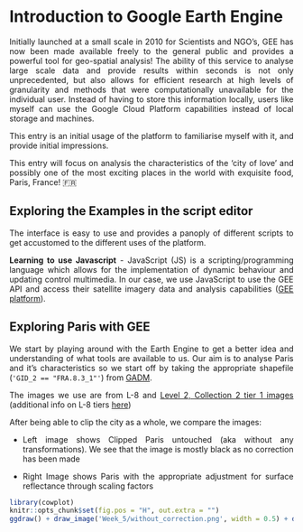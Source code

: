 <div style="text-align: justify">

# Introduction to Google Earth Engine {.unnumbered}

Initially launched at a small scale in 2010 for Scientists and NGO's, GEE has now been made available freely to the general public and provides a powerful tool for geo-spatial analysis! The ability of this service to analyse large scale data and provide results within seconds is not only unprecedented, but also allows for efficient research at high levels of granularity and methods that were computationally unavailable for the individual user. Instead of having to store this information locally, users like myself can use the Google Cloud Platform capabilities instead of local storage and machines.

This entry is an initial usage of the platform to familiarise myself with it, and provide initial impressions.

This entry will focus on analysis the characteristics of the 'city of love' and possibly one of the most exciting places in the world with exquisite food, Paris, France! 🇫🇷

## Exploring the Examples in the script editor

The interface is easy to use and provides a panoply of different scripts to get accustomed to the different uses of the platform.

**Learning to use Javascript** - JavaScript (JS) is a scripting/programming language which allows for the implementation of dynamic behaviour and updating control multimedia. In our case, we use JavaScript to use the GEE API and access their satellite imagery data and analysis capabilities ([GEE platform](https://earthengine.google.com/platform/)).

## Exploring Paris with GEE

We start by playing around with the Earth Engine to get a better idea and understanding of what tools are available to us. Our aim is to analyse Paris and it's characteristics so we start off by taking the appropriate shapefile (`'GID_2 == "FRA.8.3_1"'`) from [GADM](https://gadm.org/download_country.html).

The images we use are from L-8 and [Level 2, Collection 2 tier 1 images](https://developers.google.com/earth-engine/datasets/catalog/LANDSAT_LC08_C02_T1_L2) (additional info on L-8 tiers [here](https://www.remote-research.org/sat/understanding-landsat-collections-levels-and-tiers-which-do-i-use/))

After being able to clip the city as a whole, we compare the images:

-   Left image shows Clipped Paris untouched (aka without any transformations). We see that the image is mostly black as no correction has been made

-   Right Image shows Paris with the appropriate adjustment for surface reflectance through scaling factors

```r
library(cowplot)
knitr::opts_chunk$set(fig.pos = "H", out.extra = "")
ggdraw() + draw_image('Week_5/without_correction.png', width = 0.5) + draw_image('Week_5/Clipped_paris_initial.png', width = 0.5, x = 0.5)
```